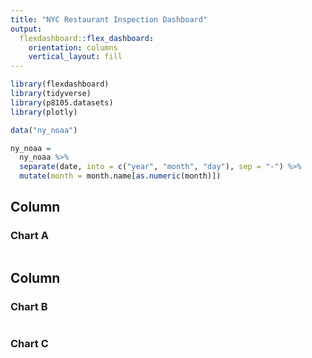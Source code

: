 ```yaml
---
title: "NYC Restaurant Inspection Dashboard"
output: 
  flexdashboard::flex_dashboard:
    orientation: columns
    vertical_layout: fill
---
```


```r
library(flexdashboard)
library(tidyverse)
library(p8105.datasets)
library(plotly)

data("ny_noaa")

ny_noaa = 
  ny_noaa %>% 
  separate(date, into = c("year", "month", "day"), sep = "-") %>% 
  mutate(month = month.name[as.numeric(month)])
```

Column {data-width=650}
-----------------------------------------------------------------------

### Chart A

```r

```

Column {data-width=350}
-----------------------------------------------------------------------

### Chart B

```r

```

### Chart C

```r

```

